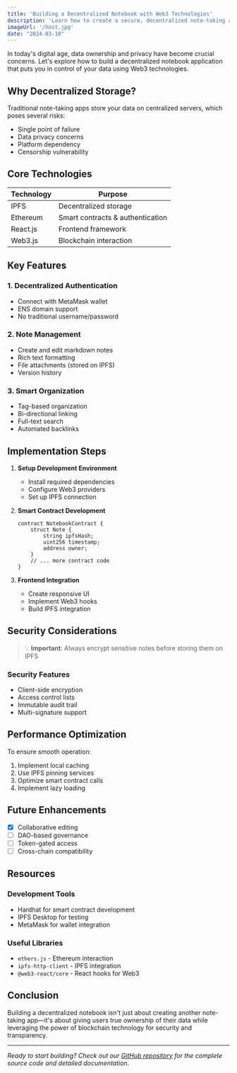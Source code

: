 ```yaml
---
title: 'Building a Decentralized Notebook with Web3 Technologies'
description: 'Learn how to create a secure, decentralized note-taking application using IPFS, Ethereum, and React. Explore features like wallet authentication, encrypted storage, and smart contract integration.'
imageUrl: '/host.jpg'
date: "2024-03-10"
---
```


In today's digital age, data ownership and privacy have become crucial concerns. Let's explore how to build a decentralized notebook application that puts you in control of your data using Web3 technologies.

## Why Decentralized Storage?

Traditional note-taking apps store your data on centralized servers, which poses several risks:

- Single point of failure
- Data privacy concerns
- Platform dependency
- Censorship vulnerability

## Core Technologies

| Technology | Purpose |
|------------|---------|
| IPFS | Decentralized storage |
| Ethereum | Smart contracts & authentication |
| React.js | Frontend framework |
| Web3.js | Blockchain interaction |

## Key Features

### 1. Decentralized Authentication
- Connect with MetaMask wallet
- ENS domain support
- No traditional username/password

### 2. Note Management
- Create and edit markdown notes
- Rich text formatting
- File attachments (stored on IPFS)
- Version history

### 3. Smart Organization
- Tag-based organization
- Bi-directional linking
- Full-text search
- Automated backlinks

## Implementation Steps

1. **Setup Development Environment**
   - Install required dependencies
   - Configure Web3 providers
   - Set up IPFS connection

2. **Smart Contract Development**
   ```solidity
   contract NotebookContract {
       struct Note {
           string ipfsHash;
           uint256 timestamp;
           address owner;
       }
       // ... more contract code
   }
   ```

3. **Frontend Integration**
   - Create responsive UI
   - Implement Web3 hooks
   - Build IPFS integration

## Security Considerations

> 💡 **Important**: Always encrypt sensitive notes before storing them on IPFS

### Security Features
- Client-side encryption
- Access control lists
- Immutable audit trail
- Multi-signature support

## Performance Optimization

To ensure smooth operation:

1. Implement local caching
2. Use IPFS pinning services
3. Optimize smart contract calls
4. Implement lazy loading

## Future Enhancements

- [x] Collaborative editing
- [ ] DAO-based governance
- [ ] Token-gated access
- [ ] Cross-chain compatibility

## Resources

### Development Tools
- Hardhat for smart contract development
- IPFS Desktop for testing
- MetaMask for wallet integration

### Useful Libraries
- `ethers.js` - Ethereum interaction
- `ipfs-http-client` - IPFS integration
- `@web3-react/core` - React hooks for Web3

## Conclusion

Building a decentralized notebook isn't just about creating another note-taking app—it's about giving users true ownership of their data while leveraging the power of blockchain technology for security and transparency.

---

*Ready to start building? Check out our [GitHub repository](https://github.com/example/web3-notebook) for the complete source code and detailed documentation.*

